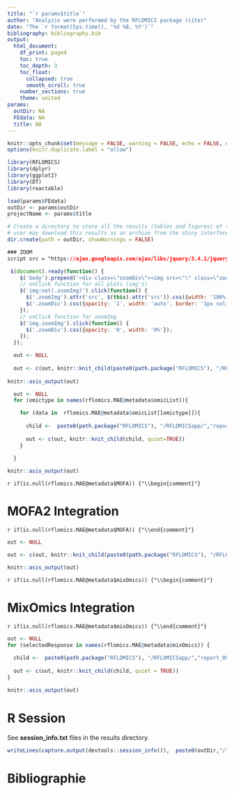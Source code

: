 ```yaml
---
title: "`r params$title`"
author: "Analyzis were performed by the RFLOMICS package (cite)"
date: "The `r format(Sys.time(), '%d %B, %Y')`"
bibliography: bibliography.bib
output: 
  html_document:
    df_print: paged
    toc: true
    toc_depth: 3
    toc_float:
      collapsed: true
      smooth_scroll: true
    number_sections: true
    theme: united
params: 
  outDir: NA
  FEdata: NA
  title: NA
---
```



```r
knitr::opts_chunk$set(message = FALSE, warning = FALSE, echo = FALSE, error = TRUE)
options(knitr.duplicate.label = "allow")
```

```r

library(RFLOMICS)
library(dplyr)
library(ggplot2)
library(DT)
library(reactable)

```


```r

load(params$FEdata)
outDir <- params$outDir
projectName <- params$title
```

```r
# Create a directory to store all the results (tables and figures) of the project in a tmpdir
# user may download this results as an archive from the shiny interface
dir.create(path = outDir, showWarnings = FALSE)
```

<!-- enable to zoom by clicking on graphs in the report -->

```css
### ZOOM 
script src = "https://ajax.googleapis.com/ajax/libs/jquery/3.4.1/jquery.min.js"
```

```js
 $(document).ready(function() {
    $('body').prepend('<div class=\"zoomDiv\"><img src=\"\" class=\"zoomImg\"></div>');
    // onClick function for all plots (img's)
    $('img:not(.zoomImg)').click(function() {
      $('.zoomImg').attr('src', $(this).attr('src')).css({width: '100%'});
      $('.zoomDiv').css({opacity: '1', width: 'auto', border: '1px solid white', borderRadius: '5px', position: 'fixed', top: '50%', left: '50%', marginRight: '-50%', transform: 'translate(-50%, -50%)', boxShadow: '0px 0px 50px #888888', zIndex: '50', overflow: 'auto', maxHeight: '100%'});
    });
    // onClick function for zoomImg
    $('img.zoomImg').click(function() {
      $('.zoomDiv').css({opacity: '0', width: '0%'}); 
    });
  });
```



<!-- Experimental design -->

```r

  out <- NULL
 
  out <- c(out, knitr::knit_child(paste0(path.package("RFLOMICS"), "/RFLOMICSapp/","report_02_design.Rmd"), quiet=TRUE))  
    
knitr::asis_output(out)

```

<!-- single omics analysis -->

```r

  out <- NULL
  for (omictype in names(rflomics.MAE@metadata$omicList)){ 

    for (data in  rflomics.MAE@metadata$omicList[[omictype]]){
      
      child <-  paste0(path.package("RFLOMICS"), "/RFLOMICSapp/","report_01_omics.Rmd") 
      
      out <- c(out, knitr::knit_child(child, quiet=TRUE))  
    }
    
  }

knitr::asis_output(out)

```

<!-- data integration  -->

<!-- ## with MOFA -->

`r if(is.null(rflomics.MAE@metadata$MOFA)) {"\\begin{comment}"}`

# MOFA2 Integration

`r if(is.null(rflomics.MAE@metadata$MOFA)) {"\\end{comment}"}`

```r

out <- NULL

out <- c(out, knitr::knit_child(paste0(path.package("RFLOMICS"), "/RFLOMICSapp/","report_07_MOFA2_integration.Rmd"), quiet=TRUE))

knitr::asis_output(out)

```

<!-- ## with MixOmix -->

`r if(is.null(rflomics.MAE@metadata$mixOmics)) {"\\begin{comment}"}`

# MixOmics Integration

`r if(is.null(rflomics.MAE@metadata$mixOmics)) {"\\end{comment}"}`

```r

out <- NULL
for (selectedResponse in names(rflomics.MAE@metadata$mixOmics)) { 
  
  child <-  paste0(path.package("RFLOMICS"), "/RFLOMICSapp/","report_08_mixOmics_integration.Rmd") 
  
  out <- c(out, knitr::knit_child(child, quiet = TRUE))  
}

knitr::asis_output(out)

```

# R Session

See **session_info.txt** files in the results directory.

```r
writeLines(capture.output(devtools::session_info()),  paste0(outDir,"/","session_info.txt"))
```


# Bibliographie

<div id="refs"></div>



